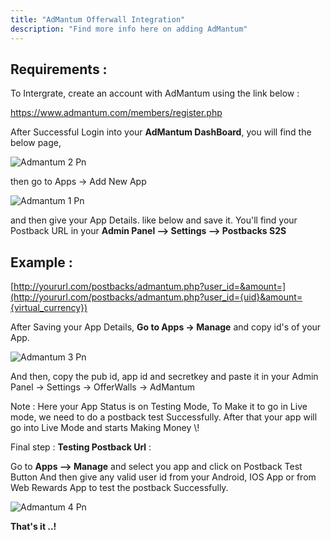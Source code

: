 ```yaml
---
title: "AdMantum Offerwall Integration"
description: "Find more info here on adding AdMantum"
---
```


## Requirements :

To Intergrate, create an account with AdMantum using the link below :

https://www.admantum.com/members/register.php

After Successful Login into your **AdMantum DashBoard**, you will find the below page,

![Admantum 2 Pn](/images/admantum_2.png)

then go to Apps -\> Add New App

![Admantum 1 Pn](/images/admantum_1.png)

and then give your App Details. like below and save it. You'll find your Postback URL in your **Admin Panel --\> Settings --\> Postbacks S2S**

## Example :

[http://yoururl.com/postbacks/admantum.php?user_id=&amount=](http://yoururl.com/postbacks/admantum.php?user_id={uid}&amount={virtual_currency})

After Saving your App Details, **Go to Apps -\> Manage** and copy id's of your App.

![Admantum 3 Pn](/images/admantum_3.png)

And then, copy the pub id, app id and secretkey and paste it in your Admin Panel -\> Settings -\> OfferWalls -\> AdMantum

<Check>
  Note : Here your App Status is on Testing Mode, To Make it to go in Live mode, we need to do a postback test Successfully. After that your app will go into Live Mode and starts Making Money \!
</Check>

Final step : **Testing Postback Url** :

Go to **Apps --\> Manage** and select you app and click on Postback Test Button And then give any valid user id from your Android, IOS App or from Web Rewards App to test the postback Successfully.

![Admantum 4 Pn](/images/admantum_4.png)

**That's it ..\!**